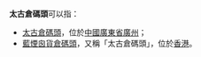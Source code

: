 '''太古倉碼頭'''可以指：
* [[太古倉|太古倉碼頭]]，位於[[中國|中國]][[廣東省|廣東省]][[廣州|廣州]]；
* [[藍煙囪貨倉碼頭|藍煙囪貨倉碼頭]]，又稱「太古倉碼頭」，位於[[香港|香港]]。
{{disambig|Cat=五字地名消歧义}}